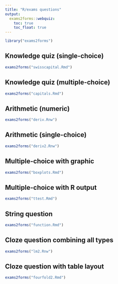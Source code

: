 ```yaml
---
title: "R/exams questions"
output:
  exams2forms::webquiz:
    toc: true
    toc_float: true
---
```


```r
library("exams2forms")
```

## Knowledge quiz (single-choice)

```r
exams2forms("swisscapital.Rmd")
```

## Knowledge quiz (multiple-choice)

```r
exams2forms("capitals.Rmd")
```

## Arithmetic (numeric)

```r
exams2forms("deriv.Rnw")
```

## Arithmetic (single-choice)

```r
exams2forms("deriv2.Rnw")
```

## Multiple-choice with graphic

```r
exams2forms("boxplots.Rmd")
```

## Multiple-choice with R output

```r
exams2forms("ttest.Rmd")
```

## String question

```r
exams2forms("function.Rmd")
```

## Cloze question combining all types

```r
exams2forms("lm2.Rnw")
```

## Cloze question with table layout

```r
exams2forms("fourfold2.Rmd")
```
